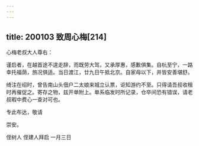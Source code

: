 ```yaml
---
---
---
```

title: 200103 致周心梅[214]
---




心梅老叔大人尊右：

谨启者，在越首途不遑走辞，而既劳大驾，又承厚惠，感歉俱集。自杭至宁，一路幸托福荫，旅况俱适。当日渡江，廿九日午抵北京。自家母以下，并皆安善堪舒。

绮注在绍时，曾告南山头佃户二太娘来城立认票，讵知游约不至。只得请吾叔收租时再催促之。寄存之物，兹开单附上。单系临发时所记录，仓卒间恐有错误，请老叔暇中费心一查对可也。

专此布达，敬请

崇安。

侄树人 侄建人拜启 一月三日